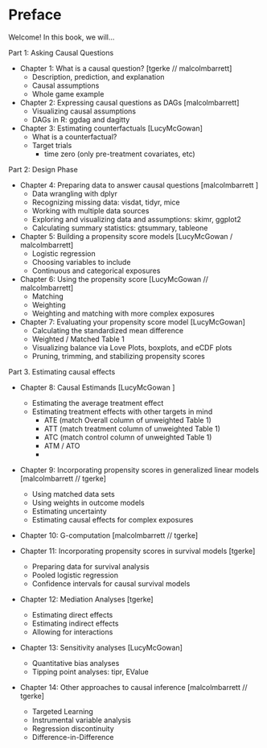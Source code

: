 # Preface {.unnumbered}

Welcome!
In this book, we will...

Part 1: Asking Causal Questions

-   Chapter 1: What is a causal question? [tgerke // malcolmbarrett]
    -   Description, prediction, and explanation\
    -   Causal assumptions\
    -   Whole game example
-   Chapter 2: Expressing causal questions as DAGs [malcolmbarrett]
    -   Visualizing causal assumptions\
    -   DAGs in R: ggdag and dagitty
-   Chapter 3: Estimating counterfactuals [LucyMcGowan]
    -   What is a counterfactual?
    -   Target trials
        -   time zero (only pre-treatment covariates, etc)

Part 2: Design Phase

-   Chapter 4: Preparing data to answer causal questions [malcolmbarrett ]
    -   Data wrangling with dplyr\
    -   Recognizing missing data: visdat, tidyr, mice\
    -   Working with multiple data sources\
    -   Exploring and visualizing data and assumptions: skimr, ggplot2\
    -   Calculating summary statistics: gtsummary, tableone
-   Chapter 5: Building a propensity score models [LucyMcGowan / malcolmbarrett]
    -   Logistic regression\
    -   Choosing variables to include\
    -   Continuous and categorical exposures
-   Chapter 6: Using the propensity score [LucyMcGowan // malcolmbarrett]
    -   Matching\
    -   Weighting\
    -   Weighting and matching with more complex exposures
-   Chapter 7: Evaluating your propensity score model [LucyMcGowan]
    -   Calculating the standardized mean difference\
    -   Weighted / Matched Table 1
    -   Visualizing balance via Love Plots, boxplots, and eCDF plots\
    -   Pruning, trimming, and stabilizing propensity scores

Part 3.
Estimating causal effects

-   Chapter 8: Causal Estimands [LucyMcGowan ]

    -   Estimating the average treatment effect\
    -   Estimating treatment effects with other targets in mind
        -   ATE (match Overall column of unweighted Table 1)
        -   ATT (match treatment column of unweighted Table 1)
        -   ATC (match control column of unweighted Table 1)
        -   ATM / ATO
        -   

-   Chapter 9: Incorporating propensity scores in generalized linear models [malcolmbarrett // tgerke]

    -   Using matched data sets\
    -   Using weights in outcome models\
    -   Estimating uncertainty\
    -   Estimating causal effects for complex exposures

-   Chapter 10: G-computation [malcolmbarrett // tgerke]

-   Chapter 11: Incorporating propensity scores in survival models [tgerke]

    -   Preparing data for survival analysis\
    -   Pooled logistic regression\
    -   Confidence intervals for causal survival models

-   Chapter 12: Mediation Analyses [tgerke]

    -   Estimating direct effects
    -   Estimating indirect effects
    -   Allowing for interactions

-   Chapter 13: Sensitivity analyses [LucyMcGowan]

    -   Quantitative bias analyses\
    -   Tipping point analyses: tipr, EValue

-   Chapter 14: Other approaches to causal inference [malcolmbarrett // tgerke]

    -   Targeted Learning\
    -   Instrumental variable analysis\
    -   Regression discontinuity\
    -   Difference-in-Difference
